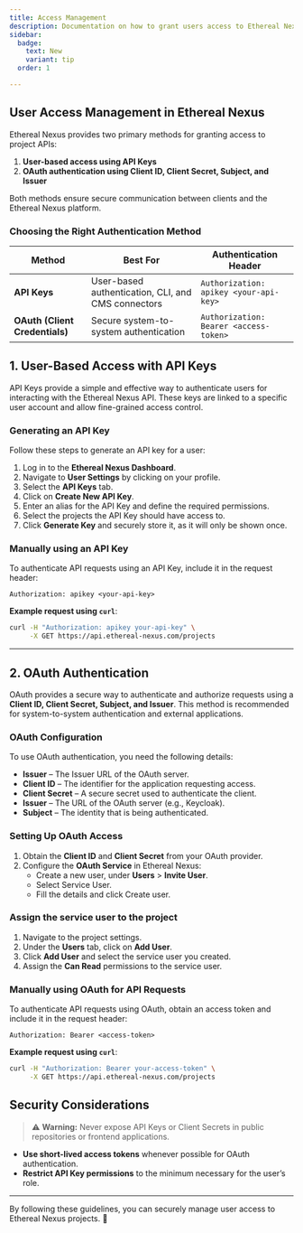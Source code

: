 ```yaml
---
title: Access Management
description: Documentation on how to grant users access to Ethereal Nexus projects.
sidebar:
  badge:
    text: New
    variant: tip
  order: 1

---
```


## User Access Management in Ethereal Nexus

Ethereal Nexus provides two primary methods for granting access to project APIs:
1. **User-based access using API Keys**
2. **OAuth authentication using Client ID, Client Secret, Subject, and Issuer**

Both methods ensure secure communication between clients and the Ethereal Nexus platform.

### **Choosing the Right Authentication Method**

| Method  | Best For | Authentication Header |
|---------|---------|----------------------|
| **API Keys** | User-based authentication, CLI, and CMS connectors | `Authorization: apikey <your-api-key>` |
| **OAuth (Client Credentials)** | Secure system-to-system authentication | `Authorization: Bearer <access-token>` |

## 1. User-Based Access with API Keys

API Keys provide a simple and effective way to authenticate users for interacting with the Ethereal Nexus API. These keys are linked to a specific user account and allow fine-grained access control.

### **Generating an API Key**

Follow these steps to generate an API key for a user:

1. Log in to the **Ethereal Nexus Dashboard**.
2. Navigate to **User Settings** by clicking on your profile.
3. Select the **API Keys** tab.
4. Click on **Create New API Key**.
5. Enter an alias for the API Key and define the required permissions.
6. Select the projects the API Key should have access to.
7. Click **Generate Key** and securely store it, as it will only be shown once.

### **Manually using an API Key**

To authenticate API requests using an API Key, include it in the request header:

```http
Authorization: apikey <your-api-key>
```

**Example request using `curl`**:

```sh
curl -H "Authorization: apikey your-api-key" \
     -X GET https://api.ethereal-nexus.com/projects
```

---

## 2. OAuth Authentication

OAuth provides a secure way to authenticate and authorize requests using a **Client ID, Client Secret, Subject, and Issuer**. This method is recommended for system-to-system authentication and external applications.

### **OAuth Configuration**

To use OAuth authentication, you need the following details:

- **Issuer** – The Issuer URL of the OAuth server.
- **Client ID** – The identifier for the application requesting access.
- **Client Secret** – A secure secret used to authenticate the client.
- **Issuer** – The URL of the OAuth server (e.g., Keycloak).
- **Subject** – The identity that is being authenticated.

### **Setting Up OAuth Access**

1. Obtain the **Client ID** and **Client Secret** from your OAuth provider.
2. Configure the **OAuth Service** in Ethereal Nexus:
   - Create a new user, under **Users** > **Invite User**.
   - Select Service User.
   - Fill the details and click Create user.

### **Assign the service user to the project**
1. Navigate to the project settings.
2. Under the **Users** tab, click on **Add User**.
3. Click **Add User** and select the service user you created.
4. Assign the **Can Read** permissions to the service user.

### **Manually using OAuth for API Requests**

To authenticate API requests using OAuth, obtain an access token and include it in the request header:

```http
Authorization: Bearer <access-token>
```

**Example request using `curl`**:

```sh
curl -H "Authorization: Bearer your-access-token" \
     -X GET https://api.ethereal-nexus.com/projects
```


## **Security Considerations**

> ⚠️ **Warning:** Never expose API Keys or Client Secrets in public repositories or frontend applications.

- **Use short-lived access tokens** whenever possible for OAuth authentication.
- **Restrict API Key permissions** to the minimum necessary for the user’s role.

---

By following these guidelines, you can securely manage user access to Ethereal Nexus projects. 🚀
